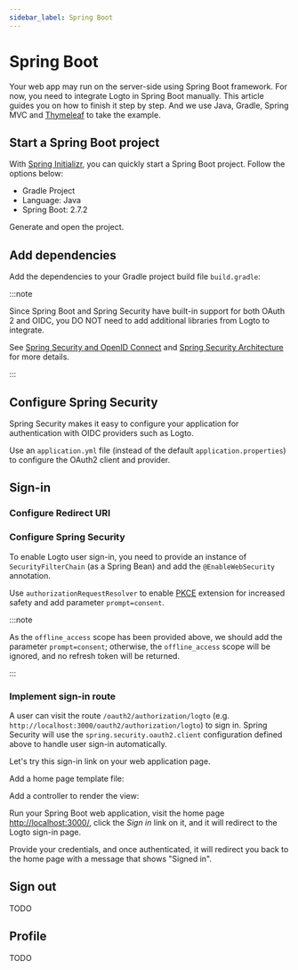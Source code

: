 ```yaml
---
sidebar_label: Spring Boot
---
```



# Spring Boot

<AppNote type="Traditional web" />

Your web app may run on the server-side using Spring Boot framework.
For now, you need to integrate Logto in Spring Boot manually.
This article guides you on how to finish it step by step.
And we use Java, Gradle, Spring MVC and [Thymeleaf](https://www.thymeleaf.org/) to take the example.

## Start a Spring Boot project

With [Spring Initializr](https://start.spring.io/), you can quickly start a Spring Boot project.
Follow the options below:

- Gradle Project
- Language: Java
- Spring Boot: 2.7.2

Generate and open the project.

## Add dependencies

Add the dependencies to your Gradle project build file `build.gradle`:

<GradleBuild />

:::note

Since Spring Boot and Spring Security have built-in support for both OAuth 2 and OIDC,
you DO NOT need to add additional libraries from Logto to integrate.

See [Spring Security and OpenID Connect](https://www.baeldung.com/spring-security-openid-connect)
and [Spring Security Architecture](https://spring.io/guides/topicals/spring-security-architecture)
for more details.

:::

## Configure Spring Security

Spring Security makes it easy to configure your application for authentication with OIDC providers such as Logto.

Use an `application.yml` file (instead of the default `application.properties`) to configure the OAuth2 client and provider.

<SpringSecurityConfiguration />

## Sign-in

### Configure Redirect URI

<ConfigureRedirectUri
  figureSrc={redirectUriFigure}
  redirectUri="http://localhost:3000/login/oauth2/code/logto"
/>

### Configure Spring Security

To enable Logto user sign-in, you need to provide an instance of `SecurityFilterChain` (as a Spring Bean) and add the `@EnableWebSecurity` annotation.

Use `authorizationRequestResolver` to enable [PKCE](https://oauth.net/2/pkce/) extension for increased safety and add parameter `prompt=consent`.

:::note

As the `offline_access` scope has been provided above, we should add the parameter `prompt=consent`;
otherwise, the `offline_access` scope will be ignored, and no refresh token will be returned.

:::

<LoginConfiguration />

### Implement sign-in route

A user can visit the route `/oauth2/authorization/logto` (e.g. `http://localhost:3000/oauth2/authorization/logto`) to sign in.
Spring Security will use the `spring.security.oauth2.client` configuration defined above to handle user sign-in automatically.

Let's try this sign-in link on your web application page.

Add a home page template file:

<HomePage />

Add a controller to render the view:

<HomeController />

Run your Spring Boot web application, visit the home page [http://localhost:3000/](http://localhost:3000/), click the _Sign in_ link on it, and it will redirect to the Logto sign-in page.

Provide your credentials, and once authenticated, it will redirect you back to the home page with a message that shows "Signed in".

## Sign out

TODO

## Profile

TODO
